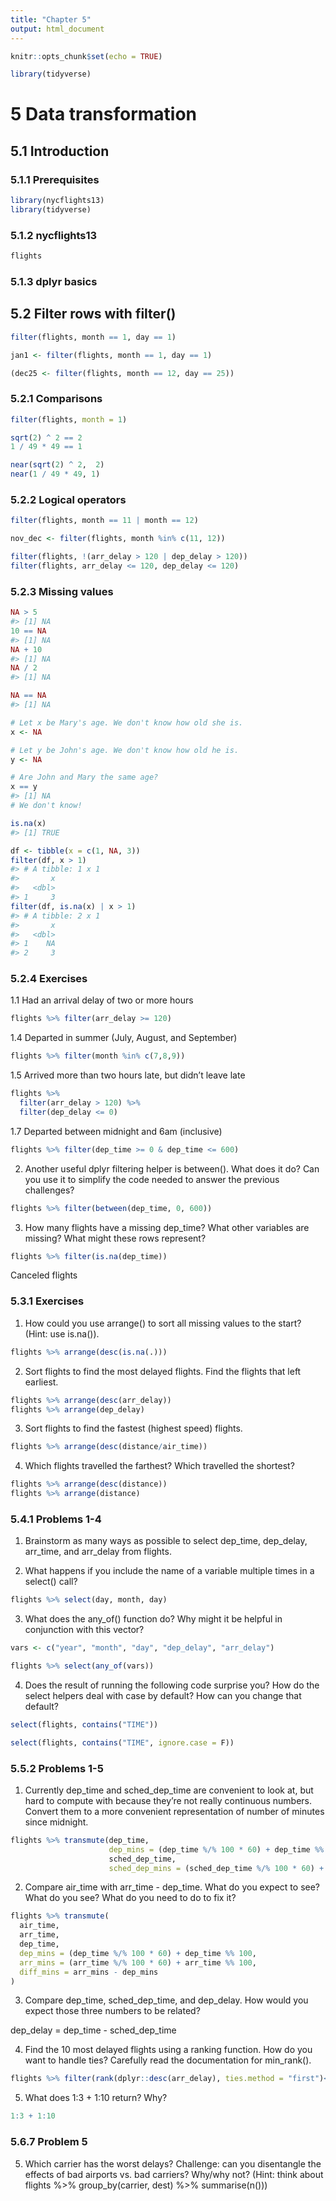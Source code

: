 ```yaml
---
title: "Chapter 5"
output: html_document
---
```


```r
knitr::opts_chunk$set(echo = TRUE)
```

```r
library(tidyverse)
```

# 5 Data transformation
## 5.1 Introduction
### 5.1.1 Prerequisites

```r
library(nycflights13)
library(tidyverse)
```

### 5.1.2 nycflights13
```r
flights
```

### 5.1.3 dplyr basics
## 5.2 Filter rows with filter()

```r
filter(flights, month == 1, day == 1)
```

```r
jan1 <- filter(flights, month == 1, day == 1)
```

```r
(dec25 <- filter(flights, month == 12, day == 25))
```

### 5.2.1 Comparisons
```r
filter(flights, month = 1)
```

```r
sqrt(2) ^ 2 == 2
1 / 49 * 49 == 1
```

```r
near(sqrt(2) ^ 2,  2)
near(1 / 49 * 49, 1)
```

### 5.2.2 Logical operators

```r
filter(flights, month == 11 | month == 12)
```

```r
nov_dec <- filter(flights, month %in% c(11, 12))
```

```r
filter(flights, !(arr_delay > 120 | dep_delay > 120))
filter(flights, arr_delay <= 120, dep_delay <= 120)
```

### 5.2.3 Missing values

```r
NA > 5
#> [1] NA
10 == NA
#> [1] NA
NA + 10
#> [1] NA
NA / 2
#> [1] NA
```

```r
NA == NA
#> [1] NA
```

```r
# Let x be Mary's age. We don't know how old she is.
x <- NA

# Let y be John's age. We don't know how old he is.
y <- NA

# Are John and Mary the same age?
x == y
#> [1] NA
# We don't know!
```

```r
is.na(x)
#> [1] TRUE
```

```r
df <- tibble(x = c(1, NA, 3))
filter(df, x > 1)
#> # A tibble: 1 x 1
#>       x
#>   <dbl>
#> 1     3
filter(df, is.na(x) | x > 1)
#> # A tibble: 2 x 1
#>       x
#>   <dbl>
#> 1    NA
#> 2     3
```

### 5.2.4 Exercises

1.1 Had an arrival delay of two or more hours

```r
flights %>% filter(arr_delay >= 120)
```

1.4 Departed in summer (July, August, and September)

```r
flights %>% filter(month %in% c(7,8,9))
```

1.5 Arrived more than two hours late, but didn’t leave late

```r
flights %>%
  filter(arr_delay > 120) %>%
  filter(dep_delay <= 0)
```

1.7 Departed between midnight and 6am (inclusive)

```r
flights %>% filter(dep_time >= 0 & dep_time <= 600)
```

2. Another useful dplyr filtering helper is between(). What does it do? Can you use it to simplify the code needed to answer the previous challenges?

```r
flights %>% filter(between(dep_time, 0, 600))
```
3. How many flights have a missing dep_time? What other variables are missing? What might these rows represent?

```r
flights %>% filter(is.na(dep_time))
```
Canceled flights

### 5.3.1 Exercises

1. How could you use arrange() to sort all missing values to the start? (Hint: use is.na()).
```r
flights %>% arrange(desc(is.na(.)))
```


2. Sort flights to find the most delayed flights. Find the flights that left earliest.
```r
flights %>% arrange(desc(arr_delay))
flights %>% arrange(dep_delay)
```

3. Sort flights to find the fastest (highest speed) flights.
```r
flights %>% arrange(desc(distance/air_time))
```

4. Which flights travelled the farthest? Which travelled the shortest?
```r
flights %>% arrange(desc(distance))
flights %>% arrange(distance)
```

### 5.4.1 Problems 1-4

1. Brainstorm as many ways as possible to select dep_time, dep_delay, arr_time, and arr_delay from flights.


2. What happens if you include the name of a variable multiple times in a select() call?

```r
flights %>% select(day, month, day)
```


3. What does the any_of() function do? Why might it be helpful in conjunction with this vector?

```r
vars <- c("year", "month", "day", "dep_delay", "arr_delay")
```

```r
flights %>% select(any_of(vars))
```


4. Does the result of running the following code surprise you? How do the select helpers deal with case by default? How can you change that default?

```r
select(flights, contains("TIME"))
```

```r
select(flights, contains("TIME", ignore.case = F))
```

### 5.5.2 Problems 1-5
1. Currently dep_time and sched_dep_time are convenient to look at, but hard to compute with because they’re not really continuous numbers. Convert them to a more convenient representation of number of minutes since midnight.
```r
flights %>% transmute(dep_time,
                      dep_mins = (dep_time %/% 100 * 60) + dep_time %% 100,
                      sched_dep_time,
                      sched_dep_mins = (sched_dep_time %/% 100 * 60) + sched_dep_time %% 100)
```

2. Compare air_time with arr_time - dep_time. What do you expect to see? What do you see? What do you need to do to fix it?

```r
flights %>% transmute(
  air_time,
  arr_time,
  dep_time,
  dep_mins = (dep_time %/% 100 * 60) + dep_time %% 100,
  arr_mins = (arr_time %/% 100 * 60) + arr_time %% 100,
  diff_mins = arr_mins - dep_mins
)
```


3. Compare dep_time, sched_dep_time, and dep_delay. How would you expect those three numbers to be related?

dep_delay = dep_time - sched_dep_time

4. Find the 10 most delayed flights using a ranking function. How do you want to handle ties? Carefully read the documentation for min_rank().

```r
flights %>% filter(rank(dplyr::desc(arr_delay), ties.method = "first")<=10) 
```


5. What does 1:3 + 1:10 return? Why?

```r
1:3 + 1:10
```

### 5.6.7 Problem 5
5. Which carrier has the worst delays? Challenge: can you disentangle the effects of bad airports vs. bad carriers? Why/why not? (Hint: think about flights %>% group_by(carrier, dest) %>% summarise(n()))

```r

```


